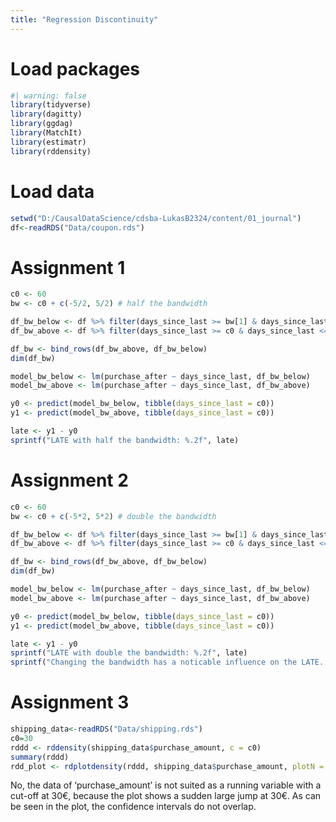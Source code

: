 ```yaml
---
title: "Regression Discontinuity"
---
```


# Load packages
```r
#| warning: false
library(tidyverse)
library(dagitty)
library(ggdag)
library(MatchIt)
library(estimatr)
library(rddensity)
```
# Load data
```r
setwd("D:/CausalDataScience/cdsba-LukasB2324/content/01_journal")
df<-readRDS("Data/coupon.rds")
```



# Assignment 1
```r
c0 <- 60
bw <- c0 + c(-5/2, 5/2) # half the bandwidth

df_bw_below <- df %>% filter(days_since_last >= bw[1] & days_since_last < c0)
df_bw_above <- df %>% filter(days_since_last >= c0 & days_since_last <= bw[2])

df_bw <- bind_rows(df_bw_above, df_bw_below)
dim(df_bw)

model_bw_below <- lm(purchase_after ~ days_since_last, df_bw_below)
model_bw_above <- lm(purchase_after ~ days_since_last, df_bw_above)

y0 <- predict(model_bw_below, tibble(days_since_last = c0))
y1 <- predict(model_bw_above, tibble(days_since_last = c0))

late <- y1 - y0
sprintf("LATE with half the bandwidth: %.2f", late)
```



# Assignment 2
```r
c0 <- 60
bw <- c0 + c(-5*2, 5*2) # double the bandwidth

df_bw_below <- df %>% filter(days_since_last >= bw[1] & days_since_last < c0)
df_bw_above <- df %>% filter(days_since_last >= c0 & days_since_last <= bw[2])

df_bw <- bind_rows(df_bw_above, df_bw_below)
dim(df_bw)

model_bw_below <- lm(purchase_after ~ days_since_last, df_bw_below)
model_bw_above <- lm(purchase_after ~ days_since_last, df_bw_above)

y0 <- predict(model_bw_below, tibble(days_since_last = c0))
y1 <- predict(model_bw_above, tibble(days_since_last = c0))

late <- y1 - y0
sprintf("LATE with double the bandwidth: %.2f", late)
sprintf("Changing the bandwidth has a noticable influence on the LATE. Especially doubling the bandwidth increases the LATE a lot.")
```

# Assignment 3
```r
shipping_data<-readRDS("Data/shipping.rds")
c0=30
rddd <- rddensity(shipping_data$purchase_amount, c = c0)
summary(rddd)
rdd_plot <- rdplotdensity(rddd, shipping_data$purchase_amount, plotN = 1000, xlabel="purchase_amount", ylabel="density")
```
No, the data of 'purchase_amount' is not suited as a running variable with a cut-off at 30€, because the plot shows a sudden large jump at 30€. As can be seen in the plot, the confidence intervals do not overlap.